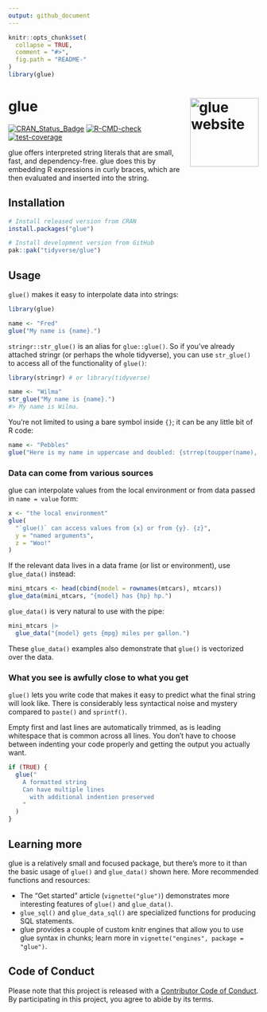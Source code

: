 ```yaml
---
output: github_document
---
```


<!-- README.md is generated from README.Rmd. Please edit that file -->

```r
knitr::opts_chunk$set(
  collapse = TRUE,
  comment = "#>",
  fig.path = "README-"
)
library(glue)
```

# glue <a href="https://glue.tidyverse.org"><img src="man/figures/logo.png" align="right" height="138" alt="glue website" /></a>

<!-- badges: start -->
[![CRAN_Status_Badge](https://www.r-pkg.org/badges/version/glue)](https://cran.r-project.org/package=glue)
[![R-CMD-check](https://github.com/tidyverse/glue/actions/workflows/R-CMD-check.yaml/badge.svg)](https://github.com/tidyverse/glue/actions/workflows/R-CMD-check.yaml)
[![test-coverage](https://github.com/tidyverse/glue/actions/workflows/test-coverage.yaml/badge.svg)](https://github.com/tidyverse/glue/actions/workflows/test-coverage.yaml)
<!-- badges: end -->

glue offers interpreted string literals that are small, fast, and dependency-free.
glue does this by embedding R expressions in curly braces, which are then evaluated and inserted into the string.

## Installation

::: .pkgdown-release
```r
# Install released version from CRAN
install.packages("glue")
```
:::

::: .pkgdown-devel
```r
# Install development version from GitHub
pak::pak("tidyverse/glue")
```
:::

## Usage

`glue()` makes it easy to interpolate data into strings:

```r
library(glue)

name <- "Fred"
glue("My name is {name}.")
```

`stringr::str_glue()` is an alias for `glue::glue()`.
So if you've already attached stringr (or perhaps the whole tidyverse), you can use `str_glue()` to access all of the functionality of `glue()`:

```r
library(stringr) # or library(tidyverse)

name <- "Wilma"
str_glue("My name is {name}.")
#> My name is Wilma.
```

You're not limited to using a bare symbol inside `{}`; it can be any little bit of R code:

```r
name <- "Pebbles"
glue("Here is my name in uppercase and doubled: {strrep(toupper(name), 2)}.")
```

### Data can come from various sources

glue can interpolate values from the local environment or from data passed in `name = value` form:

```r
x <- "the local environment"
glue(
  "`glue()` can access values from {x} or from {y}. {z}",
  y = "named arguments",
  z = "Woo!"
)
```

If the relevant data lives in a data frame (or list or environment), use `glue_data()` instead:

```r
mini_mtcars <- head(cbind(model = rownames(mtcars), mtcars))
glue_data(mini_mtcars, "{model} has {hp} hp.")
```

`glue_data()` is very natural to use with the pipe:

```r
mini_mtcars |>
  glue_data("{model} gets {mpg} miles per gallon.")
```

These `glue_data()` examples also demonstrate that `glue()` is vectorized over the data.

### What you see is awfully close to what you get

`glue()` lets you write code that makes it easy to predict what the final string will look like.
There is considerably less syntactical noise and mystery compared to `paste()` and `sprintf()`.

Empty first and last lines are automatically trimmed, as is leading whitespace that is common across all lines.
You don't have to choose between indenting your code properly and getting the output you actually want.

```r
if (TRUE) {
  glue("
    A formatted string
    Can have multiple lines
      with additional indention preserved
    "
  )
}
```

## Learning more

glue is a relatively small and focused package, but there's more to it than the basic usage of `glue()` and `glue_data()` shown here.
More recommended functions and resources:

* The "Get started" article (`vignette("glue")`) demonstrates more interesting features of `glue()` and `glue_data()`.
* `glue_sql()` and `glue_data_sql()` are specialized functions for producing SQL statements.
* glue provides a couple of custom knitr engines that allow you to use glue syntax in chunks; learn more in `vignette("engines", package = "glue")`.

## Code of Conduct

Please note that this project is released with a [Contributor Code of Conduct](https://glue.tidyverse.org/CODE_OF_CONDUCT.html).
By participating in this project, you agree to abide by its terms.
